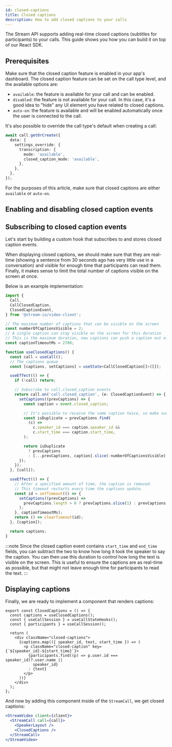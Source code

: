 ```yaml
---
id: closed-captions
title: Closed captions
description: How to add closed captions to your calls
---
```


The Stream API supports adding real-time closed captions (subtitles for participants) to your calls. This guide shows you how you can build it on top of our React SDK.

## Prerequisites

Make sure that the closed caption feature is enabled in your app's dashboard. The closed caption feature can be set on the call type level, and the available options are:

- `available`: the feature is available for your call and can be enabled.
- `disabled`: the feature is not available for your call. In this case, it's a good idea to "hide" any UI element you have related to closed captions.
- `auto-on`: the feature is available and will be enabled automatically once the user is connected to the call.

It's also possible to override the call type's default when creating a call:

```ts
await call.getOrCreate({
  data: {
    settings_override: {
      transcription: {
        mode: 'available',
        closed_caption_mode: 'available',
      },
    },
  },
});
```

For the purposes of this article, make sure that closed captions are either `available` or `auto-on`.

## Enabling and disabling closed caption events

<!-- TKTKTK -->

## Subscribing to closed caption events

Let's start by building a custom hook that subscribes to and stores closed caption events.

When displaying closed captions, we should make sure that they are real-time (showing a sentence from 30 seconds ago has very little use in a conversation) and visible for enough time that participants can read them. Finally, it makes sense to limit the total number of captions visible on the screen at once.

Below is an example implementation:

```typescript
import {
  Call,
  CallClosedCaption,
  ClosedCaptionEvent,
} from '@stream-io/video-client';

// The maximum number of captions that can be visible on the screen
const numberOfCaptionsVisible = 2;
// A single caption can stay visible on the screen for this duration
// This is the maximum duration, new captions can push a caption out of the screen sooner
const captionTimeoutMs = 2700;

function useClosedCaptions() {
  const call = useCall();
  // The captions queue
  const [captions, setCaptions] = useState<CallClosedCaption[]>([]);

  useEffect(() => {
    if (!call) return;

    // Subscribe to call.closed_caption events
    return call.on('call.closed_caption', (e: ClosedCaptionEvent) => {
      setCaptions((prevCaptions) => {
        const caption = event.closed_caption;

        // It's possible to receive the same caption twice, so make sure to filter duplicates
        const isDuplicate = prevCaptions.find(
          (c) =>
            c.speaker_id === caption.speaker_id &&
            c.start_time === caption.start_time,
        );

        return isDuplicate
          ? prevCaptions
          : [...prevCaptions, caption].slice(-numberOfCaptionsVisible);
      });
    });
  }, [call]);

  useEffect(() => {
    // After a specified amount of time, the caption is removed.
    // This timeout restarts every time the captions update.
    const id = setTimeout(() => {
      setCaptions((prevCaptions) =>
        prevCaptions.length > 0 ? prevCaptions.slice(1) : prevCaptions,
      );
    }, captionTimeoutMs);
    return () => clearTimeout(id);
  }, [caption]);

  return captions;
}
```

:::note
Since the closed caption event contains `start_time` and `end_time` fields, you can subtract the two to know how long it took the speaker to say the caption. You can then use this duration to control how long the text is visible on the screen. This is useful to ensure the captions are as real-time as possible, but that might not leave enough time for participants to read the text.
:::

## Displaying captions

Finally, we are ready to implement a component that renders captions:

```tsx
export const ClosedCaptions = () => {
  const captions = useClosedCaptions();
  const { useCallSession } = useCallStateHooks();
  const { participants } = useCallSession();

  return (
    <div className="closed-captions">
      {captions.map(({ speaker_id, text, start_time }) => (
        <p className="closed-caption" key={`${speaker_id}-${start_time}`}>
          {participants.find((p) => p.user.id === speaker_id)?.user.name ||
            speaker_id}
          : {text}
        </p>
      ))}
    </div>
  );
};
```

And now by adding this component inside of the `StreamCall`, we get closed captions:

```jsx
<StreamVideo client={client}>
  <StreamCall call={call}>
    <SpeakerLayout />
    <ClosedCaptions />
  </StreamCall>
</StreamVideo>
```
